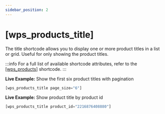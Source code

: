 ```yaml
---
sidebar_position: 2
---
```


# [wps_products_title]

The title shortcode allows you to display one or more product titles in a list or grid. Useful for only showing the product titles.

:::info
For a full list of available shortcode attributes, refer to the [[wps_products]](/shortcodes/wps_products) shortcode.
:::

<p className='live-example-heading'>
	<strong>Live Example:</strong> Show the first six product titles with
	pagination
</p>

```js
[wps_products_title page_size="6"]
```

<p className='live-example-heading'>
	<strong>Live Example:</strong> Show product title by product id
</p>

```js
[wps_products_title product_id="2216876408880"]
```
